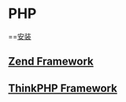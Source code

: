 =PHP=

==[[install|安装]]

==[[framework/zend/index|Zend Framework]]==

==[[framework/thinkphp/index|ThinkPHP Framework]]==
